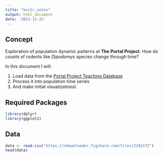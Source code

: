 ```yaml
---
title: "knitr_notes"
output: html_document
date: '2022-11-22'
---
```

## Concept

Exploration of population dynamic patterns at **The Portal Project**.
How do counts of rodents like *Dipodomys* species change through time?

In this document I will:

1. Load data from the [Portal Project Teaching Database](http://figshare.com/articles/Portal_Project_Teaching_Database/1314459)
2. Process it into population time series
3. And make initial visualizations\\



## Required Packages

```r
library(dplyr)
library(ggplot2)
```


## Data

```r
data <- read.csv("https://ndownloader.figshare.com/files/2292172")
head(data)
```